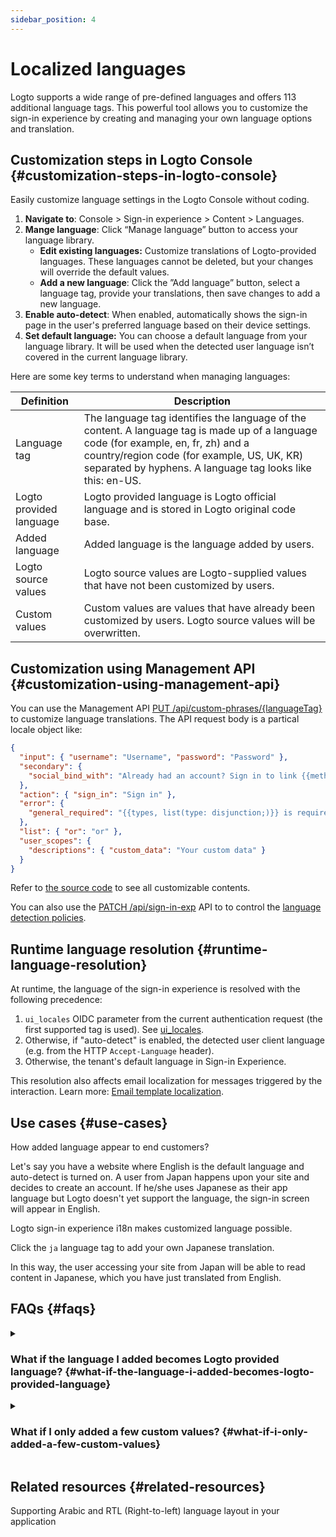 ```yaml
---
sidebar_position: 4
---
```


# Localized languages

Logto supports a wide range of pre-defined languages and offers 113 additional language tags. This powerful tool allows you to customize the sign-in experience by creating and managing your own language options and translation.

## Customization steps in Logto Console \{#customization-steps-in-logto-console}

Easily customize language settings in the Logto Console without coding.

1. **Navigate to**: <CloudLink to="/sign-in-experience/content">Console > Sign-in experience > Content > Languages</CloudLink>.
2. **Mange language**: Click “Manage language” button to access your language library.
   - **Edit existing languages:** Customize translations of Logto-provided languages. These languages cannot be deleted, but your changes will override the default values.
   - **Add a new language**: Click the ”Add language” button, select a language tag, provide your translations, then save changes to add a new language.
3. **Enable auto-detect**: When enabled, automatically shows the sign-in page in the user's preferred language based on their device settings.
4. **Set default language:** You can choose a default language from your language library. It will be used when the detected user language isn’t covered in the current language library.

Here are some key terms to understand when managing languages:

| Definition              | Description                                                                                                                                                                                                                                      |
| ----------------------- | ------------------------------------------------------------------------------------------------------------------------------------------------------------------------------------------------------------------------------------------------ |
| Language tag            | The language tag identifies the language of the content. A language tag is made up of a language code (for example, en, fr, zh) and a country/region code (for example, US, UK, KR) separated by hyphens. A language tag looks like this: en-US. |
| Logto provided language | Logto provided language is Logto official language and is stored in Logto original code base.                                                                                                                                                    |
| Added language          | Added language is the language added by users.                                                                                                                                                                                                   |
| Logto source values     | Logto source values are Logto-supplied values that have not been customized by users.                                                                                                                                                            |
| Custom values           | Custom values are values that have already been customized by users. Logto source values will be overwritten.                                                                                                                                    |

## Customization using Management API \{#customization-using-management-api}

You can use the Management API [PUT /api/custom-phrases/\{languageTag\}](https://openapi.logto.io/operation/operation-replacecustomphrase) to customize language translations. The API request body is a partical locale object like:

```json
{
  "input": { "username": "Username", "password": "Password" },
  "secondary": {
    "social_bind_with": "Already had an account? Sign in to link {{methods, list(type: disjunction;)}} with your social identity."
  },
  "action": { "sign_in": "Sign in" },
  "error": {
    "general_required": "{{types, list(type: disjunction;)}} is required"
  },
  "list": { "or": "or" },
  "user_scopes": {
    "descriptions": { "custom_data": "Your custom data" }
  }
}
```

Refer to [the source code](https://github.com/logto-io/logto/blob/master/packages/phrases-experience/src/locales/en/index.ts) to see all customizable contents.

You can also use the [PATCH /api/sign-in-exp](https://openapi.logto.io/group/endpoint-sign-in-experience) API to to control the [language detection policies](https://openapi.logto.io/operation/operation-getsigninexp#operation-getsigninexp-200-body-application-json-languageinfo).

## Runtime language resolution \{#runtime-language-resolution}

At runtime, the language of the sign-in experience is resolved with the following precedence:

1. `ui_locales` OIDC parameter from the current authentication request (the first supported tag is used). See [ui_locales](/end-user-flows/authentication-parameters/ui-locales).
2. Otherwise, if "auto-detect" is enabled, the detected user client language (e.g. from the HTTP `Accept-Language` header).
3. Otherwise, the tenant's default language in Sign-in Experience.

This resolution also affects email localization for messages triggered by the interaction. Learn more: [Email template localization](/connectors/email-connectors/email-templates#email-template-localization).

## Use cases \{#use-cases}

How added language appear to end customers?

Let's say you have a website where English is the default language and auto-detect is turned on. A user from Japan happens upon your site and decides to create an account. If he/she uses Japanese as their app language but Logto doesn't yet support the language, the sign-in screen will appear in English.

Logto sign-in experience i18n makes customized language possible.

Click the `ja` language tag to add your own Japanese translation.

In this way, the user accessing your site from Japan will be able to read content in Japanese, which you have just translated from English.

## FAQs \{#faqs}

<details>
  <summary>

### What if the language I added becomes Logto provided language? \{#what-if-the-language-i-added-becomes-logto-provided-language}

</summary>

Next to the language tag on the left, a Logto-provided tag will appear, and the language you added will no longer be removable. The modified values continue to function and replace the original Logto values. Erase the user-supplied values to use the values provided by Logto's default configuration.

</details>

<details>
  <summary>

### What if I only added a few custom values? \{#what-if-i-only-added-a-few-custom-values}

</summary>

What the final users see is the result of the two columns merging.
Suppose, that you only want to make adjustments to a subset of the original content copies that Logto supplied. The only difference between your signup screen and the one provided by Logto will be the keys you edited. The rest of the content will remain unchanged.

</details>

## Related resources \{#related-resources}

<Url href="https://blog.logto.io/rtl-language-support">
  Supporting Arabic and RTL (Right-to-left) language layout in your application
</Url>
